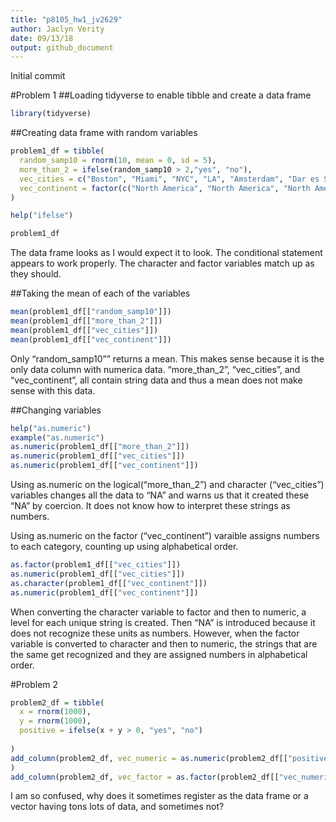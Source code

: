 ```yaml
---
title: "p8105_hw1_jv2629"
author: Jaclyn Verity
date: 09/13/18
output: github_document
---
```

Initial commit

#Problem 1
##Loading tidyverse to enable tibble and create a data frame
```r
library(tidyverse)
```

##Creating data frame with random variables
```r
problem1_df = tibble(
  random_samp10 = rnorm(10, mean = 0, sd = 5),
  more_than_2 = ifelse(random_samp10 > 2,"yes", "no"),
  vec_cities = c("Boston", "Miami", "NYC", "LA", "Amsterdam", "Dar es Salaam", "Kampala", "Tel Aviv", "Rome", "Stockholm"),
  vec_continent = factor(c("North America", "North America", "North America", "North America", "Europe", "Africa", "Asia", "Asia", "Europe", "Europe"))
)

help("ifelse")

problem1_df
```
The data frame looks as I would expect it to look. The conditional statement appears to work properly. The character and factor variables match up as they should.

##Taking the mean of each of the variables
```r
mean(problem1_df[["random_samp10"]])
mean(problem1_df[["more_than_2"]])
mean(problem1_df[["vec_cities"]])
mean(problem1_df[["vec_continent"]])
```
Only "random_samp10"" returns a mean. This makes sense because it is the only data column with numerica data. "more_than_2", "vec_cities", and "vec_continent", all contain string data and thus a mean does not make sense with this data. 

##Changing variables
```r
help("as.numeric")
example("as.numeric")
as.numeric(problem1_df[["more_than_2"]])
as.numeric(problem1_df[["vec_cities"]])
as.numeric(problem1_df[["vec_continent"]])
```
Using as.numeric on the logical("more_than_2") and character ("vec_cities") variables changes all the data to "NA" and warns us that it created these "NA" by coercion. It does not know how to interpret these strings as numbers. 

Using as.numeric on the factor ("vec_continent") varaible assigns numbers to each category, counting up using alphabetical order. 

```r
as.factor(problem1_df[["vec_cities"]])
as.numeric(problem1_df[["vec_cities"]])
as.character(problem1_df[["vec_continent"]])
as.numeric(problem1_df[["vec_continent"]])
```

When converting the character variable to factor and then to numeric, a level for each unique string is created. Then "NA" is introduced because it does not recognize these units as numbers. However, when the factor variable is converted to character and then to numeric, the strings that are the same get recognized and they are assigned numbers in alphabetical order. 

#Problem 2

```r
problem2_df = tibble(
  x = rnorm(1000),
  y = rnorm(1000),
  positive = ifelse(x + y > 0, "yes", "no")
  
) 
add_column(problem2_df, vec_numeric = as.numeric(problem2_df[["positive"]])
)
add_column(problem2_df, vec_factor = as.factor(problem2_df[["vec_numeric"]]))
```

I am so confused, why does it sometimes register as the data frame or a vector having tons lots of data, and sometimes not?